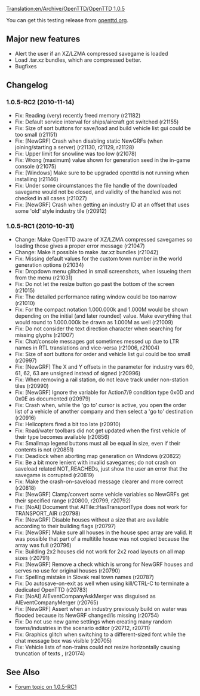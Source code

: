 [[Translation:en/Archive/OpenTTD/OpenTTD 1.0.5]]
{{en/Archive/OpenTTD/NaviPrevNext|prev=en/Archive/OpenTTD/OpenTTD 1.0.4|next=en/Archive/Lists/Roadmap 1.1|date=TBD}}

You can get this testing release from [http://www.openttd.org/en/download-testing openttd.org].

==Major new features==

* Alert the user if an XZ/LZMA compressed savegame is loaded
* Load .tar.xz bundles, which are compressed better.
* Bugfixes

==Changelog==

===1.0.5-RC2 (2010-11-14)===

* Fix: Reading (very) recently freed memory (r21182)
* Fix: Default service interval for ships/aircraft got switched {{en/FlySpray|4222}} (r21155)
* Fix: Size of sort buttons for save/load and build vehicle list gui could be too small {{en/FlySpray|4221}} (r21151)
* Fix: [NewGRF] Crash when disabling static NewGRFs (when joining/starting a server) {{en/FlySpray|4208}} (r21130, r21129, r21128)
* Fix: Upper limit for snowline was too low {{en/FlySpray|4203}} (r21078)
* Fix: Wrong (maximum) value shown for generation seed in the in-game console {{en/FlySpray|4192}} (r21075)
* Fix: [Windows] Make sure to be upgraded openttd is not running when installing {{en/FlySpray|4212}} (r21146)
* Fix: Under some circumstances the file handle of the downloaded savegame would not be closed, and validity of the handled was not checked in all cases (r21027)
* Fix: [NewGRF] Crash when getting an industry ID at an offset that uses some 'old' style industry tile {{en/FlySpray|4157}} (r20912)


===1.0.5-RC1 (2010-10-31)===

* Change: Make OpenTTD aware of XZ/LZMA compressed savegames so loading those gives a proper error message (r21047)
* Change: Make it possible to make .tar.xz bundles (r21042)
* Fix: Missing default values for the custom town number in the world generation options (r21034)
* Fix: Dropdown menu glitched in small screenshots, when issueing them from the menu (r21031)
* Fix: Do not let the resize button go past the bottom of the screen {{en/Flyspray|4176}} (r21015)
* Fix: The detailed performance rating window could be too narrow {{en/Flyspray|4102}} (r21010)
* Fix: For the compact notation 1.000.000k and 1.000M would be shown depending on the initial (and later rounded) value. Make everything that would round to 1.000.000k be drawn as 1.000M as well (r21009)
* Fix: Do not consider the text direction character when searching for missing glyphs (r21007)
* Fix: Chat/console messages got sometimes messed up due to LTR names in RTL translations and vice-versa {{en/Flyspray|3746}} (r21006, r21004)
* Fix: Size of sort buttons for order and vehicle list gui could be too small (r20997)
* Fix: [NewGRF] The X and Y offsets in the parameter for industry vars 60, 61, 62, 63 are unsigned instead of signed (r20996)
* Fix: When removing a rail station, do not leave track under non-station tiles (r20990)
* Fix: [NewGRF] Ignore the variable for Action7/9 condition type 0x0D and 0x0E as documented (r20979)
* Fix: Crash when, while the 'go to' cursor is active, you open the order list of a vehicle of another company and then select a 'go to' destination {{en/Flyspray|4159}} (r20916)
* Fix: Helicopters fired a bit too late {{en/Flyspray|4155}} (r20910)
* Fix: Road/water toolbars did not get updated when the first vehicle of their type becomes available {{en/Flyspray|4141}} (r20856)
* Fix: Smallmap legend buttons must all be equal in size, even if their contents is not (r20851)
* Fix: Deadlock when aborting map generation on Windows {{en/Flyspray|3707}} (r20822)
* Fix: Be a bit more lenient with invalid savegames; do not crash on saveload related NOT_REACHEDs, just show the user an error that the savegame is corrupted {{en/Flyspray|3714}} (r20819)
* Fix: Make the crash-on-saveload message clearer and more correct {{en/Flyspray|3791}} (r20818)
* Fix: [NewGRF] Clamp/convert some vehicle variables so NewGRFs get their specified range (r20800, r20799, r20792)
* Fix: [NoAI] Document that AITile::HasTransportType does not work for TRANSPORT_AIR {{en/Flyspray|4117}} (r20798)
* Fix: [NewGRF] Disable houses without a size that are available according to their building flags (r20797)
* Fix: [NewGRF] Make sure all houses in the house spec array are valid. It was possible that part of a multitile house was not copied because the array was full (r20796)
* Fix: Building 2x2 houses did not work for 2x2 road layouts on all map sizes (r20791)
* Fix: [NewGRF] Remove a check which is wrong for NewGRF houses and serves no use for original houses {{en/Flyspray|4118}} (r20790)
* Fix: Spelling mistake in Slovak real town names (r20787)
* Fix: Do autosave-on-exit as well when using kill/CTRL-C to terminate a dedicated OpenTTD (r20783)
* Fix: [NoAI] AIEventCompanyAskMerger was disguised as AIEventCompanyMerger (r20765)
* Fix: [NewGRF] Assert when an industry previously build on water was flooded because its NewGRF changed/is missing {{en/Flyspray|4112}} (r20754)
* Fix: Do not use new game settings when creating many random towns/industries in the scenario editor {{en/Flyspray|4094}} (r20712, r20711)
* Fix: Graphics glitch when switching to a different-sized font while the chat message box was visible (r20705)
* Fix: Vehicle lists of non-trains could not resize horizontally causing truncation of texts {{en/Flyspray|4123}}, {{en/Flyspray|3955}} (r20174)

== See Also ==
* [http://www.tt-forums.net/viewtopic.php?f=29&t=50791 Forum topic on 1.0.5-RC1]